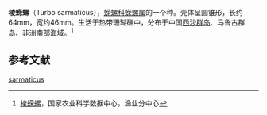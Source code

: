 {{Speciesbox
| image = Turbo sarmaticus 01.JPG
| image_caption = 
| status = 
| status_system = 
| genus = Turbo
| species = sarmaticus
| authority = [[Carl_Linnaeus|Linnaeus]], 1758
| synonyms = 
* ''Sarmaticus sarmaticus'' <small>Linnaeus, 1758</small>
* ''Turbo classicarius'' <small>J.E. Gray, 1850</small>
* ''Turbo pethiolatus'' <small>Swainson, 1840</small>
* ''Turbo (Sarmaticus) sarmaticus'' <small>Linnaeus, 1758</small>
}}
'''棱蝾螺'''（Turbo sarmaticus），[[蝾螺科|蝾螺科]][[蝾螺属|蝾螺属]]的一个种。壳体呈圆锥形，长约64mm，宽约46mm。生活于热带珊瑚礁中，分布于中国[[西沙群岛|西沙群岛]]、马鲁古群岛、非洲南部海域。<ref>[http://fishery.agridata.cn/detail.asp?db=FishData&table=A040203&id=100 棱蝾螺]，国家农业科学数据中心，渔业分中心</ref>

==参考文献==
{{reflist}}
{{Taxonbar|from=Q1646328}}

[[Category:蝾螺属|sarmaticus]]